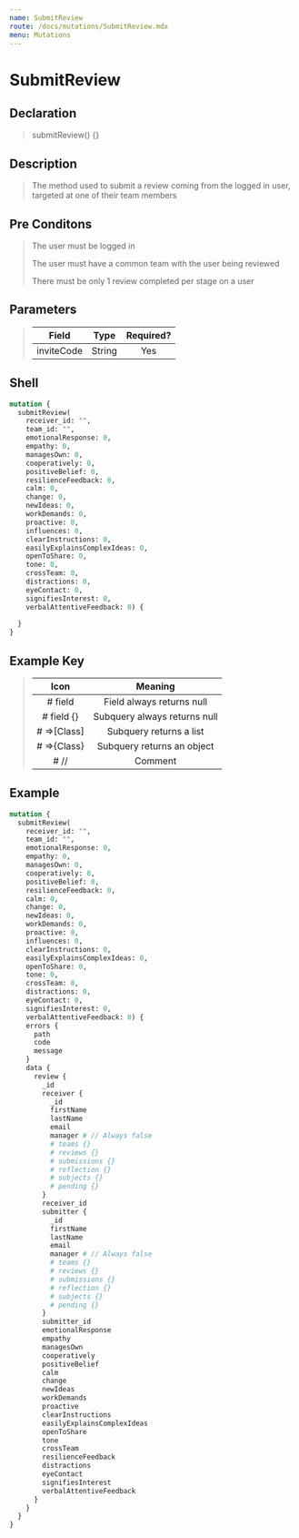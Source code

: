 ```yaml
---
name: SubmitReview
route: /docs/mutations/SubmitReview.mdx
menu: Mutations
---
```


# SubmitReview

## Declaration

> submitReview() {}

## Description

> The method used to submit a review coming from the logged in user, targeted at one of their team members
 
## Pre Conditons

> The user must be logged in
>
> The user must have a common team with the user being reviewed
>
> There must be only 1 review completed per stage on a user

## Parameters

> | Field | Type  | Required? |
> |:-:|:-:|:-:|
> | inviteCode | String | Yes |

## Shell 

```graphql
mutation {
  submitReview(
    receiver_id: "", 
    team_id: "", 
    emotionalResponse: 0, 
    empathy: 0,
  	managesOwn: 0,
  	cooperatively: 0,
  	positiveBelief: 0,
  	resilienceFeedback: 0,
  	calm: 0,
  	change: 0,
  	newIdeas: 0,
  	workDemands: 0,
  	proactive: 0,
  	influences: 0,
  	clearInstructions: 0,
  	easilyExplainsComplexIdeas: 0,
  	openToShare: 0,
  	tone: 0,
  	crossTeam: 0,
  	distractions: 0,
  	eyeContact: 0,
  	signifiesInterest: 0,
  	verbalAttentiveFeedback: 0) {
    
  }
}
```

## Example Key

> | Icon | Meaning  |
> |:-:|:-:|
> | # field  | Field always returns null |
> | # field {}  | Subquery always returns null |
> | # =>[Class]  | Subquery returns a list  |
> | # =>{Class}  | Subquery returns an object  |
> | # //  | Comment  |

## Example

```graphql
mutation {
  submitReview(
    receiver_id: "", 
    team_id: "", 
    emotionalResponse: 0, 
    empathy: 0,
  	managesOwn: 0,
  	cooperatively: 0,
  	positiveBelief: 0,
  	resilienceFeedback: 0,
  	calm: 0,
  	change: 0,
  	newIdeas: 0,
  	workDemands: 0,
  	proactive: 0,
  	influences: 0,
  	clearInstructions: 0,
  	easilyExplainsComplexIdeas: 0,
  	openToShare: 0,
  	tone: 0,
  	crossTeam: 0,
  	distractions: 0,
  	eyeContact: 0,
  	signifiesInterest: 0,
  	verbalAttentiveFeedback: 0) {
    errors {
      path
      code
      message
    }
    data {
      review {
        _id
        receiver {
          _id
          firstName
          lastName
          email
          manager # // Always false
          # teams {}
          # reviews {}
          # submissions {}
          # reflection {}
          # subjects {}
          # pending {}
        }
        receiver_id
        submitter {
          _id
          firstName
          lastName
          email
          manager # // Always false
          # teams {}
          # reviews {}
          # submissions {}
          # reflection {}
          # subjects {}
          # pending {}
        }
        submitter_id
        emotionalResponse
        empathy
        managesOwn
        cooperatively
        positiveBelief
        calm
        change
        newIdeas
        workDemands
        proactive
        clearInstructions
        easilyExplainsComplexIdeas
        openToShare
        tone
        crossTeam
        resilienceFeedback
        distractions
        eyeContact
        signifiesInterest
        verbalAttentiveFeedback
      }
    }
  }
}
```